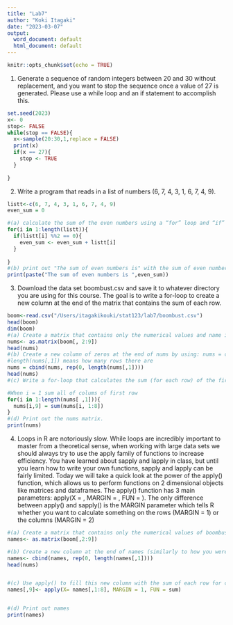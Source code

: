 ```yaml
---
title: "Lab7"
author: "Koki Itagaki"
date: "2023-03-07"
output:
  word_document: default
  html_document: default
---
```


```r
knitr::opts_chunk$set(echo = TRUE)
```


1. Generate a sequence of random integers between 20 and 30 without replacement, and you want to stop the sequence once a value of 27 is generated. Please use a while loop and an if statement to accomplish this.
```r
set.seed(2023)
x<- 0
stop<- FALSE
while(stop == FALSE){
  x<-sample(20:30,1,replace = FALSE)
  print(x)
  if(x == 27){
    stop <- TRUE
  }
  
}
```
2. Write a program that reads in a list of numbers (6, 7, 4, 3, 1, 6, 7, 4, 9).

```r

listt<-c(6, 7, 4, 3, 1, 6, 7, 4, 9)
even_sum = 0

#(a) calculate the sum of the even numbers using a “for” loop and “if” condition.
for(i in 1:length(listt)){
  if(listt[i] %%2 == 0){
    even_sum <- even_sum + listt[i] 
  }
  
}
#(b) print out "The sum of even numbers is" with the sum of even numbers.
print(paste("The sum of even numbers is ",even_sum))

```

3. Download the data set boombust.csv and save it to whatever directory you are using for this course. The goal is to write a for-loop to create a new column at the end of the matrix that contains the sum of each row.
```r
boom<-read.csv("/Users/itagakikouki/stat123/lab7/boombust.csv")
head(boom)
dim(boom)
#(a) Create a matrix that contains only the numerical values and name it nums
nums<- as.matrix(boom[, 2:9])
head(nums)
#(b) Create a new column of zeros at the end of nums by using: nums = cbind(nums, rep(0, length(nums[,1]))).
#length(nums[,1]) means how many rows there are 
nums = cbind(nums, rep(0, length(nums[,1]))) 
head(nums)
#(c) Write a for-loop that calculates the sum (for each row) of the first through eighth columns of nums and saves the sum in the nineth column of nums. ie.

#When i = 1 sum all of colums of first row
for(i in 1:length(nums[ ,1])){
  nums[i,9] = sum(nums[i, 1:8])
}
#(d) Print out the nums matrix.
print(nums)
```

4. Loops in R are notoriously slow. While loops are incredibly important to master from a theoretical sense, when working with large data sets we should always try to use the apply family of functions to increase efficiency.
You have learned about sapply and lapply in class, but until you learn how to write your own functions, sapply and lapply can be fairly limited. Today we will take a quick look at the power of the apply()
function, which allows us to perform functions on 2 dimensional objects like matrices and dataframes. The apply() function has 3 main parameters: apply(X = , MARGIN = , FUN = ). The only difference between apply() and sapply() is the MARGIN parameter which tells R whether you want to calculate something on the rows (MARGIN = 1) or the columns (MARGIN = 2)
```r
#(a) Create a matrix that contains only the numerical values of boombust.csv and name it names.
names<- as.matrix(boom[,2:9])

#(b) Create a new column at the end of names (similarly to how you were shown in 3c).
names<- cbind(names, rep(0, length(names[,1]))) 
head(nums)


#(c) Use apply() to fill this new column with the sum of each row for columns 1 − 9. Hints: in the apply() function you should set X = names[, 1:9] and FUN = sum. You cab set MARGIN equal to one.
names[,9]<- apply(X= names[,1:8], MARGIN = 1, FUN = sum)


#(d) Print out names
print(names)
```
